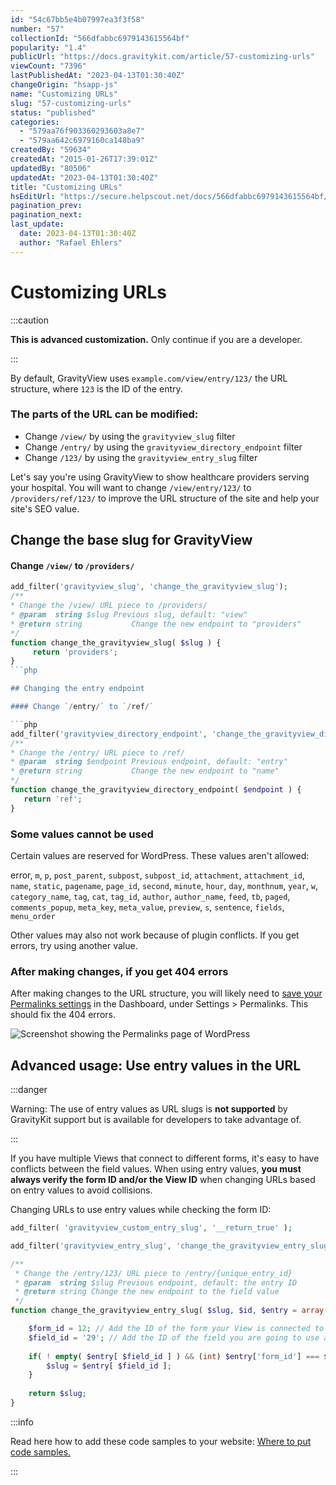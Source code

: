 ```yaml
---
id: "54c67bb5e4b07997ea3f3f58"
number: "57"
collectionId: "566dfabbc6979143615564bf"
popularity: "1.4"
publicUrl: "https://docs.gravitykit.com/article/57-customizing-urls"
viewCount: "7396"
lastPublishedAt: "2023-04-13T01:30:40Z"
changeOrigin: "hsapp-js"
name: "Customizing URLs"
slug: "57-customizing-urls"
status: "published"
categories: 
  - "579aa76f903360293603a8e7"
  - "579aa642c6979160ca148ba9"
createdBy: "59634"
createdAt: "2015-01-26T17:39:01Z"
updatedBy: "80506"
updatedAt: "2023-04-13T01:30:40Z"
title: "Customizing URLs"
hsEditUrl: "https://secure.helpscout.net/docs/566dfabbc6979143615564bf/article/54c67bb5e4b07997ea3f3f58"
pagination_prev: 
pagination_next: 
last_update:
  date: 2023-04-13T01:30:40Z
  author: "Rafael Ehlers"
---
```


# Customizing URLs


:::caution

**This is advanced customization.** Only continue if you are a developer.

:::



By default, GravityView uses `example.com/view/entry/123/` the URL structure, where `123` is the ID of the entry.

### The parts of the URL can be modified:

- Change `/view/` by using the `gravityview_slug` filter
- Change `/entry/` by using the `gravityview_directory_endpoint` filter
- Change `/123/` by using the `gravityview_entry_slug` filter

Let's say you're using GravityView to show healthcare providers serving your hospital. You will want to change `/view/entry/123/` to `/providers/ref/123/` to improve the URL structure of the site and help your site's SEO value.

## Change the base slug for GravityView

#### Change `/view/` to `/providers/`

```php
add_filter('gravityview_slug', 'change_the_gravityview_slug');    
/**   
* Change the /view/ URL piece to /providers/  
* @param  string $slug Previous slug, default: "view"   
* @return string           Change the new endpoint to "providers"   
*/  
function change_the_gravityview_slug( $slug ) {
     return 'providers';  
}
```php

## Changing the entry endpoint

#### Change `/entry/` to `/ref/`

```php
add_filter('gravityview_directory_endpoint', 'change_the_gravityview_directory_endpoint');    
/**   
* Change the /entry/ URL piece to /ref/  
* @param  string $endpoint Previous endpoint, default: "entry"  
* @return string           Change the new endpoint to "name"  
*/  
function change_the_gravityview_directory_endpoint( $endpoint ) {      
   return 'ref';  
}
```

### Some values cannot be used

Certain values are reserved for WordPress. These values aren't allowed:   
  
error, `m`, `p`, `post_parent`, `subpost`, `subpost_id`, `attachment`, `attachment_id`, `name`, `static`, `pagename`, `page_id`, `second`, `minute`, `hour`, `day`, `monthnum`, `year`, `w`, `category_name`, `tag`, `cat`, `tag_id`, `author`, `author_name`, `feed`, `tb`, `paged`, `comments_popup`, `meta_key`, `meta_value`, `preview`, `s`, `sentence`, `fields`, `menu_order`

Other values may also not work because of plugin conflicts. If you get errors, try using another value.

### After making changes, if you get 404 errors

After making changes to the URL structure, you will likely need to [save your Permalinks settings](http://codex.wordpress.org/Settings_Permalinks_Screen#Save_Changes) in the Dashboard, under Settings &gt; Permalinks. This should fix the 404 errors.

![Screenshot showing the Permalinks page of WordPress](https://s3.amazonaws.com/helpscout.net/docs/assets/54c58489e4b051242988532c/images/64375880ad20e8714a50d610/file-Aht28ZhBua.png)

## Advanced usage: Use entry values in the URL


:::danger

Warning: The use of entry values as URL slugs is **not supported** by GravityKit support but is available for developers to take advantage of.

:::

  If you have multiple Views that connect to different forms, it's easy to have conflicts between the field values. When using entry values, **you must always verify the form ID and/or the View ID** when changing URLs based on entry values to avoid collisions.

Changing URLs to use entry values while checking the form ID:

```PHP
add_filter( 'gravityview_custom_entry_slug', '__return_true' );

add_filter('gravityview_entry_slug', 'change_the_gravityview_entry_slug', 10, 3 );    

/**   
 * Change the /entry/123/ URL piece to /entry/{unique_entry_id}   
 * @param  string $slug Previous endpoint, default: the entry ID   
 * @return string Change the new endpoint to the field value
 */  
function change_the_gravityview_entry_slug( $slug, $id, $entry = array() ) {        

	$form_id = 12; // Add the ID of the form your View is connected to 
	$field_id = '29'; // Add the ID of the field you are going to use as the entry slug
	
	if( ! empty( $entry[ $field_id ] ) && (int) $entry['form_id'] === $form_id ) {          
		$slug = $entry[ $field_id ];      
	}
 
	return $slug;  
}
```


:::info

Read here how to add these code samples to your website: [Where to put code samples.](https://docs.gravitykit.com/article/210-where-to-put-code-samples)

:::

 